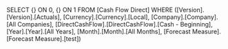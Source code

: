 SELECT {} ON 0, {} ON 1 FROM [Cash Flow Direct] WHERE ([Version].[Version].[Actuals], [Currency].[Currency].[Local], [Company].[Company].[All Companies], [DirectCashFlow].[DirectCashFlow].[Cash - Beginning], [Year].[Year].[All Years], [Month].[Month].[All Months], [Forecast Measure].[Forecast Measure].[test])
